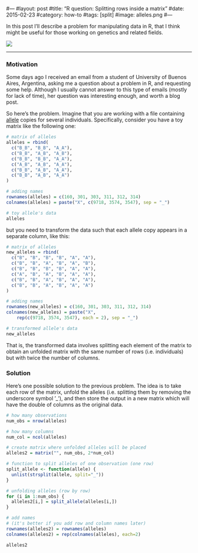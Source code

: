#---
#layout: post
#title: "R question: Splitting rows inside a matrix"
#date: 2015-02-23
#category: how-to
#tags: [split]
#image: alleles.png
#---

In this post I'll describe a problem for manipulating data in R, that I think might be useful for those working on genetics and related fields.

<!--more-->

![](/images/blog/alleles.png)

<hr/>

### Motivation

Some days ago I received an email from a student of University of Buenos Aires, Argentina, asking me a question about a problem in R, and requesting some help. Although I usually cannot answer to this type of emails (mostly for lack of time), her question was interesting enough, and worth a blog post.

So here's the problem. Imagine that you are working with a file containing [allele](http://en.wikipedia.org/wiki/Allele) copies for several individuals. Specifically, consider you have a toy matrix like the following one:
```r
# matrix of alleles
alleles = rbind(
  c("B_B", "B_B", "A_A"),
  c("B_B", "A_B", "A_B"), 
  c("B_B", "B_B", "A_A"),
  c("A_B", "A_B", "A_A"),
  c("B_B", "A_B", "A_A"),
  c("B_B", "A_B", "A_A") 
)

# adding names
rownames(alleles) = c(160, 301, 303, 311, 312, 314)
colnames(alleles) = paste("X", c(9718, 3574, 3547), sep = "_")

# toy allele's data
alleles
```

but you need to transform the data such that each allele copy appears in a separate column, like this:
```r
# matrix of alleles
new_alleles = rbind(
  c("B", "B", "B", "B", "A", "A"),
  c("B", "B", "A", "B", "A", "B"), 
  c("B", "B", "B", "B", "A", "A"),
  c("A", "B", "A", "B", "A", "A"),
  c("B", "B", "A", "B", "A", "A"),
  c("B", "B", "A", "B", "A", "A") 
)

# adding names
rownames(new_alleles) = c(160, 301, 303, 311, 312, 314)
colnames(new_alleles) = paste("X", 
    rep(c(9718, 3574, 3547), each = 2), sep = "_")
```

```r
# transformed allele's data
new_alleles
```

That is, the transformed data involves splitting each element of the matrix to obtain an unfolded matrix with the same number of rows (i.e. individuals) but with twice the number of columns.


### Solution

Here's one possible solution to the previous problem. The idea is to take each row of the matrix, unfold the alleles (i.e. splitting them by removing the underscore symbol '_'), and then store the output in a new matrix which will have the double of columns as the original data.

```r
# how many observations
num_obs = nrow(alleles)

# how many columns
num_col = ncol(alleles)

# create matrix where unfolded alleles will be placed
alleles2 = matrix("", num_obs, 2*num_col)

# function to split alleles of one observation (one row)
split_allele <- function(allele) {
  unlist(strsplit(allele, split="_"))
}

# unfolding alleles (row by row)
for (i in 1:num_obs) {
  alleles2[i,] = split_allele(alleles[i,])
}

# add names 
# (it's better if you add row and column names later)
rownames(alleles2) = rownames(alleles)
colnames(alleles2) = rep(colnames(alleles), each=2)

alleles2
```


